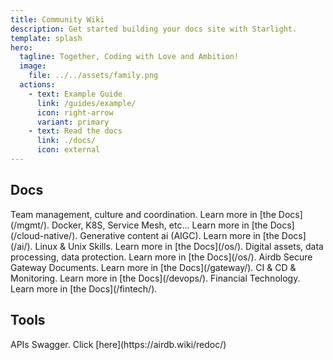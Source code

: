 ```yaml
---
title: Community Wiki
description: Get started building your docs site with Starlight.
template: splash
hero:
  tagline: Together, Coding with Love and Ambition!
  image:
    file: ../../assets/family.png
  actions:
    - text: Example Guide
      link: /guides/example/
      icon: right-arrow
      variant: primary
    - text: Read the docs
      link: ./docs/
      icon: external
---
```



<html>
<link rel="apple-touch-icon" href="/favicon.png" />

## Docs

<CardGrid stagger>
  <Card title="team mgmt" icon="moon">
    Team management, culture and coordination. Learn more in [the Docs](/mgmt/).
  </Card>
  <Card title="Cloud Native" icon="pencil">
    Docker, K8S, Service Mesh, etc... Learn more in [the Docs](/cloud-native/).
  </Card>
  <Card title="AI" icon="add-document">
    Generative content ai (AIGC). Learn more in [the Docs](/ai/).
  </Card>
  <Card title="Operating System" icon="setting">
    Linux & Unix Skills. Learn more in [the Docs](/os/).
  </Card>
  <Card title="Bigdata" icon="setting">
    Digital assets, data processing, data protection. Learn more in [the
    Docs](/os/).
  </Card>
  <Card title="Secure Gateway" icon="setting">
    Airdb Secure Gateway Documents. Learn more in [the Docs](/gateway/).
  </Card>
  <Card title="DevOps" icon="setting">
    CI & CD & Monitoring. Learn more in [the Docs](/devops/).
  </Card>
    <Card title="Fintech" icon="setting">
    Financial Technology. Learn more in [the Docs](/fintech/).
  </Card>

</CardGrid>

## Tools

<CardGrid stagger>
  <Card title="Redoc" icon="pencil">
    APIs Swagger. Click [here](https://airdb.wiki/redoc/)
  </Card>
</CardGrid>

</html>

